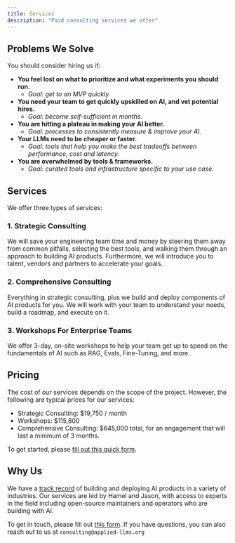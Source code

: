 ```yaml
---
title: Services
description: "Paid consulting services we offer"
---
```


## Problems We Solve

You should consider hiring us if:

- **You feel lost on what to prioritize and what experiments you should run.** 
    - _Goal: get to an MVP quickly._
- **You need your team to get quickly upskilled on AI, and vet potential hires.** 
    -  _Goal: become self-sufficient in months._
- **You are hitting a plateau in making your AI better.** 
    - _Goal: processes to consistently measure & improve your AI._
- **Your LLMs need to be cheaper or faster.** 
    - _Goal: tools that help you make the best tradeoffs between performance, cost and latency._
- **You are overwhelmed by tools & frameworks.** 
    - _Goal: curated tools and infrastructure specific to your use case._

## Services

We offer three types of services:

### 1. Strategic Consulting

We will save your engineering team time and money by steering them away from common pitfalls, selecting the best tools, and walking them through an approach to building AI products. Furthermore, we will introduce you to talent, vendors and partners to accelerate your goals.  

### 2. Comprehensive Consulting

Everything in strategic consulting, plus we build and deploy components of AI products for you.  We will work with your team to understand your needs, build a roadmap, and execute on it.

### 3. Workshops For Enterprise Teams

We offer 3-day, on-site workshops to help your team get up to speed on the fundamentals of AI such as RAG, Evals, Fine-Tuning, and more.  

## Pricing

The cost of our services depends on the scope of the project.  However, the following are typical prices for our services:

- Strategic Consulting: $19,750 / month
- Workshops: $115,800
- Comprehensive Consulting: $645,000 total, for an engagement that will last a minimum of 3 months.

To get started, please [fill out this quick form](https://llms.typeform.com/to/M8f89mlM).

## Why Us

We have a [track record](about.qmd) of building and deploying AI products in a variety of industries.  Our services are led by Hamel and Jason, with access to experts in the field including open-source maintainers and operators who are building with AI.

To get in touch, please fill out [this form](https://llms.typeform.com/to/M8f89mlM). If you have questions, you can also reach out to us at `consulting@applied-llms.org`
